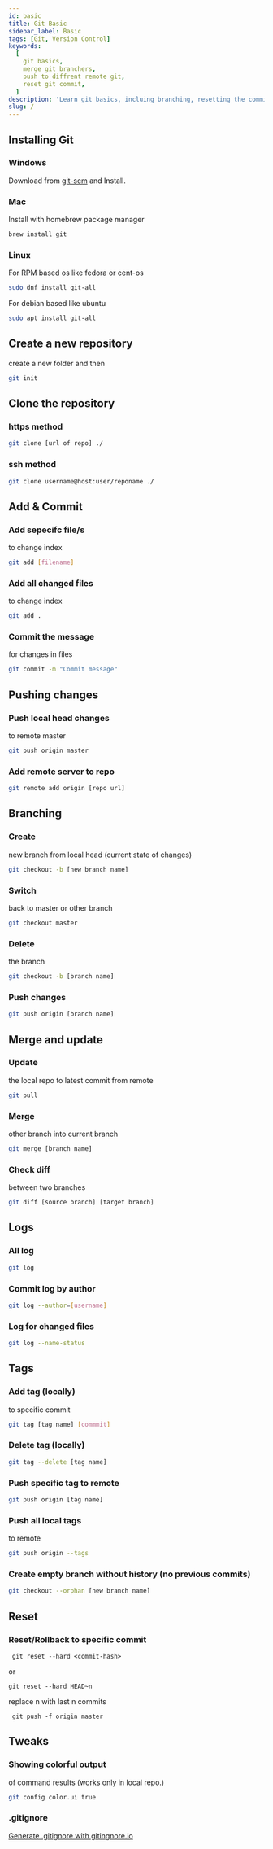 ```yaml
---
id: basic
title: Git Basic
sidebar_label: Basic
tags: [Git, Version Control]
keywords:
  [
    git basics,
    merge git branchers,
    push to diffrent remote git,
    reset git commit,
  ]
description: 'Learn git basics, incluing branching, resetting the commits, checking status of uncomited changes, merging branches etc.'
slug: /
---
```


## Installing Git

### Windows

Download from [git-scm](https://git-scm.com/download/win) and Install.

### Mac

Install with homebrew package manager

```bash
brew install git
```

### Linux

For RPM based os like fedora or cent-os

```bash
sudo dnf install git-all
```

For debian based like ubuntu

```bash
sudo apt install git-all
```

## Create a new repository

create a new folder and then

```bash
git init
```

## Clone the repository

### https method

```bash
git clone [url of repo] ./
```

### ssh method

```bash
git clone username@host:user/reponame ./
```

## Add & Commit

### Add sepecifc file/s

to change index

```bash
git add [filename]
```

### Add all changed files

to change index

```bash
git add .
```

### Commit the message

for changes in files

```bash
git commit -m "Commit message"
```

## Pushing changes

### Push local head changes

to remote master

```bash
git push origin master
```

### Add remote server to repo

```bash
git remote add origin [repo url]

```

## Branching

### Create

new branch from local head (current state of changes)

```bash
git checkout -b [new branch name]
```

### Switch

back to master or other branch

```bash
git checkout master
```

### Delete

the branch

```bash
git checkout -b [branch name]
```

### Push changes

```bash
git push origin [branch name]

```

## Merge and update

### Update

the local repo to latest commit from remote

```bash
git pull
```

### Merge

other branch into current branch

```bash
git merge [branch name]
```

### Check diff

between two branches

```bash
git diff [source branch] [target branch]
```

## Logs

### All log

```bash
git log
```

### Commit log by author

```bash
git log --author=[username]
```

### Log for changed files

```bash
git log --name-status
```

## Tags

### Add tag (locally)

to specific commit

```bash
git tag [tag name] [commmit]
```

### Delete tag (locally)

```bash
git tag --delete [tag name]
```

### Push specific tag to remote

```bash
git push origin [tag name]
```

### Push all local tags

to remote

```bash
git push origin --tags
```

### Create empty branch without history (no previous commits)

```bash
git checkout --orphan [new branch name]
```

## Reset

### Reset/Rollback to specific commit

```
 git reset --hard <commit-hash>
```

or

```
git reset --hard HEAD~n
```

replace n with last n commits

```
 git push -f origin master
```

## Tweaks

### Showing colorful output

of command results (works only in local repo.)

```bash
git config color.ui true
```

### .gitignore

[Generate .gitignore with gitingnore.io](http://gitignore.io/)
